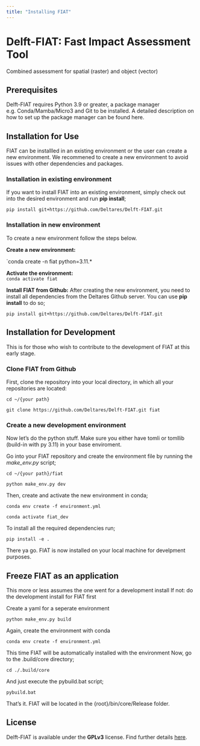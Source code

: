 ```yaml
---
title: "Installing FIAT"
---
```

# Delft-FIAT: Fast Impact Assessment Tool
Combined assessment for spatial (raster) and object (vector)


## Prerequisites
Delft-FIAT requires Python 3.9 or greater, a package manager e.g. Conda/Mamba/Micro3 and Git to be installed.
A detailed description on how to set up the package manager can be found here.


## Installation for Use
FIAT can be installled in an existing environment or the user can create a new environment. We recommened to create a new environment to avoid issues with other dependencies and packages.

### Installation in existing environment
If you want to install FIAT into an existing environment, simply check out into the desired environment and run **pip install**;

`pip install git+https://github.com/Deltares/Delft-FIAT.git`

### Installation in new environment
To create a new environment follow the steps below.

**Create a new environment:**  

`conda create -n fiat python=3.11.*

**Activate the environment:**  
`conda activate fiat`

**Install FIAT from Github:**
After creating the new environment, you need to install all dependencies from the Deltares Github server. You can use **pip install** to do so;

`pip install git+https://github.com/Deltares/Delft-FIAT.git`


## Installation for Development
This is for those who wish to contribute to the development of FIAT at this early stage.

### Clone FIAT from Github
First, clone the repository into your local directory, in which all your repositories are located:

`cd ~/{your path}`


`git clone https://github.com/Deltares/Delft-FIAT.git fiat`

### Create a new development environment
Now let's do the python stuff. Make sure you either have tomli or tomllib (build-in with py 3.11) in your base enviroment.

Go into your FIAT repository and create the environment file by running the *make_env.py* script;

`cd ~/{your path}/fiat`

`python make_env.py dev`

Then, create and activate the new environment in conda;

`conda env create -f environment.yml`

`conda activate fiat_dev`

To install all the required dependencies run;

`pip install -e . `

There ya go. FIAT is now installed on your local machine for develpment purposes.


## Freeze FIAT as an application
This more or less assumes the one went for a development install
If not: do the development install for FIAT first

Create a yaml for a seperate environment

`python make_env.py build`

Again, create the environment with conda

`conda env create -f environment.yml`

This time FIAT will be automatically installed with the environment
Now, go to the .build/core directory;

`cd ./.build/core`

And just execute the pybuild.bat script;

`pybuild.bat`

That's it.
FIAT will be located in the {root}/bin/core/Release folder.

## License
Delft-FIAT is available under the **GPLv3** license. Find further details [here](https://github.com/Deltares/Delft-FIAT/blob/master/LICENSE).
